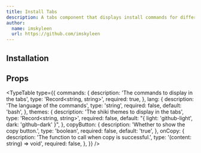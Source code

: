 ```yaml
---
title: Install Tabs
description: A tabs component that displays install commands for different package managers.
author:
  name: imskyleen
  url: https://github.com/imskyleen
---
```


<ComponentPreview name="install-tabs-demo" />

## Installation

<ComponentInstallation name="install-tabs" />

## Props

<TypeTable
  type={{
    commands: {
      description: 'The commands to display in the tabs',
      type: 'Record<string, string>',
      required: true,
    },
    lang: {
      description: 'The language of the commands',
      type: 'string',
      required: false,
      default: 'bash',
    },
    themes: {
      description: 'The shiki themes to display in the tabs',
      type: 'Record<string, string>',
      required: false,
      default: "{ light: 'github-light', dark: 'github-dark' }",
    },
    copyButton: {
      description: 'Whether to show the copy button.',
      type: 'boolean',
      required: false,
      default: 'true',
    },
    onCopy: {
      description: 'The function to call when copy is successful.',
      type: '(content: string) => void',
      required: false,
    },
  }}
/>
